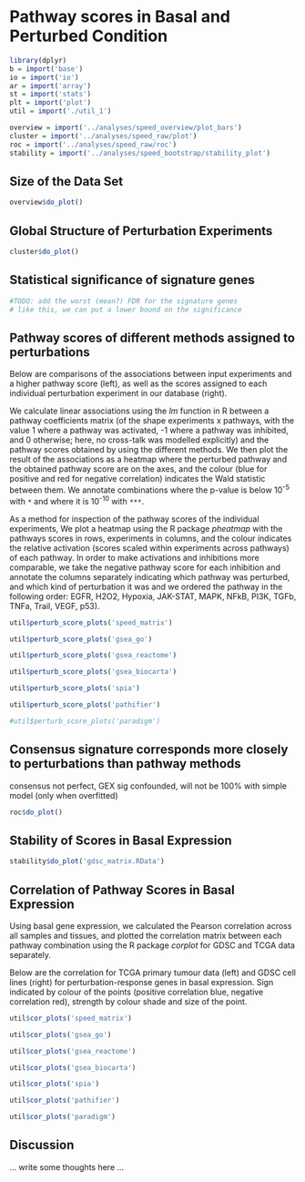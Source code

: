 # Pathway scores in Basal and Perturbed Condition

```r
library(dplyr)
b = import('base')
io = import('io')
ar = import('array')
st = import('stats')
plt = import('plot')
util = import('./util_1')

overview = import('../analyses/speed_overview/plot_bars')
cluster = import('../analyses/speed_raw/plot')
roc = import('../analyses/speed_raw/roc')
stability = import('../analyses/speed_bootstrap/stability_plot')
```

## Size of the Data Set

```r
overview$do_plot()
```

## Global Structure of Perturbation Experiments

```r
cluster$do_plot()
```

## Statistical significance of signature genes

```r
#TODO: add the worst (mean?) FDR for the signature genes
# like this, we can put a lower bound on the significance
```

## Pathway scores of different methods assigned to perturbations

Below are comparisons of the associations between input experiments and a
higher pathway score (left), as well as the scores assigned to each individual
perturbation experiment in our database (right).

We calculate linear associations using the *lm* function in R between a
pathway coefficients matrix (of the shape experiments x pathways, with the
value 1 where a pathway was activated, -1 where a pathway was
inhibited, and 0 otherwise; here, no cross-talk was modelled
explicitly) and the pathway scores obtained by using the different
methods. We then plot the result of the associations as a
heatmap where the perturbed pathway and the obtained pathway score are on the
axes, and the colour (blue for positive and red for negative correlation)
indicates the Wald statistic between them. We annotate combinations where
the p-value is below 10^-5^ with `*` and where it is 10^-10^ with `***`.

As a method for inspection of the pathway scores of the individual
experiments, We plot a heatmap using the R package *pheatmap*
with the pathways scores in rows, experiments in columns, and the
colour indicates the relative activation (scores scaled within experiments
across pathways) of each
pathway. In order to make activations and inhibitions more
comparable, we take the negative pathway score for each inhibition
and annotate the columns separately indicating which pathway was
perturbed, and which kind of perturbation it was and we ordered the pathway in
the following order: EGFR, H2O2, Hypoxia, JAK-STAT, MAPK, NFkB, PI3K,
TGFb, TNFa, Trail, VEGF, p53).

```r
util$perturb_score_plots('speed_matrix')
```

```r
util$perturb_score_plots('gsea_go')
```

```r
util$perturb_score_plots('gsea_reactome')
```

```r
util$perturb_score_plots('gsea_biocarta')
```

```r
util$perturb_score_plots('spia')
```

```r
util$perturb_score_plots('pathifier')
```

```r
#util$perturb_score_plots('paradigm')
```


## Consensus signature corresponds more closely to perturbations than pathway methods

consensus not perfect, GEX sig confounded, will not be 100% with simple model (only when overfitted)

```r
roc$do_plot()
```

## Stability of Scores in Basal Expression

```r
stability$do_plot('gdsc_matrix.RData')
```

## Correlation of Pathway Scores in Basal Expression

Using basal gene expression, we calculated the
Pearson correlation across all samples and tissues, and plotted the correlation
matrix between each pathway combination using the R package *corplot* for
GDSC and TCGA data separately.

Below are the correlation for TCGA primary tumour data (left) and GDSC cell lines (right) for
perturbation-response genes in basal expression. Sign indicated by colour of
the points (positive correlation blue, negative correlation red), strength by
colour shade and size of the point.

```r
util$cor_plots('speed_matrix')
```

```r
util$cor_plots('gsea_go')
```

```r
util$cor_plots('gsea_reactome')
```

```r
util$cor_plots('gsea_biocarta')
```

```r
util$cor_plots('spia')
```

```r
util$cor_plots('pathifier')
```

```r
util$cor_plots('paradigm')
```


## Discussion

... write some thoughts here ...
